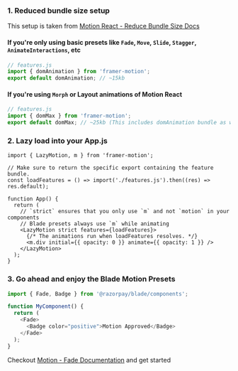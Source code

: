 ### 1. Reduced bundle size setup

This setup is taken from [Motion React - Reduce Bundle Size Docs](https://motion.dev/docs/react-reduce-bundle-size)

#### If you're only using basic presets like `Fade`, `Move`, `Slide`, `Stagger`, `AnimateInteractions`, etc

```ts
// features.js
import { domAnimation } from 'framer-motion';
export default domAnimation; // ~15kb
```

#### If you're using `Morph` or Layout animations of Motion React

```ts
// features.js
import { domMax } from 'framer-motion';
export default domMax; // ~25kb (This includes domAnimation bundle as well so no need to import domAnimation again)
```

### 2. Lazy load into your App.js

```tsx
import { LazyMotion, m } from 'framer-motion';

// Make sure to return the specific export containing the feature bundle.
const loadFeatures = () => import('./features.js').then((res) => res.default);

function App() {
  return (
    // `strict` ensures that you only use `m` and not `motion` in your components
    // Blade presets always use `m` while animating
    <LazyMotion strict features={loadFeatures}>
      {/* The animations run when loadFeatures resolves. */}
      <m.div initial={{ opacity: 0 }} animate={{ opacity: 1 }} />
    </LazyMotion>
  );
}
```

### 3. Go ahead and enjoy the Blade Motion Presets

```ts
import { Fade, Badge } from '@razorpay/blade/components';

function MyComponent() {
  return (
    <Fade>
      <Badge color="positive">Motion Approved</Badge>
    </Fade>
  );
}
```

Checkout [Motion - Fade Documentation](/?path=/docs/motion-fade--docs) and get started
